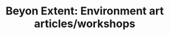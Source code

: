 ---
title: "Beyon Extent: Environment art articles/workshops"
tags: [Modeling, References]
type: link
link: https://www.beyondextent.com/
created: 2022-09-01T13:23:00+04:00
---
